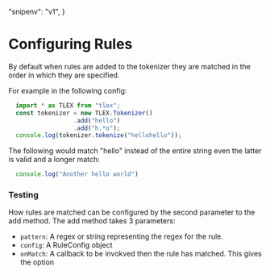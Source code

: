 
  "snipenv": "v1",
}

# Configuring Rules

By default when rules are added to the tokenizer they are matched in the order in which they are specified.

For example in the following config:

```ts snippet=1
  import * as TLEX from "tlex";
  const tokenizer = new TLEX.Tokenizer()
                  .add("hello")
                  .add("h.*o");
  console.log(tokenizer.tokenize("hellohello"));
```

The following would match "hello" instead of the entire string even the latter is valid and a longer match:

```ts snippet="2"
  console.log("Another hello world")
```

<h3>Testing</h3>

How rules are matched can be configured by the second parameter to the add method.  The add method takes 3 parameters:

* `pattern`: A regex or string representing the regex for the rule.
* `config`: A RuleConfig object
* `onMatch`: A callback to be invokved then the rule has matched.  This gives the option 
